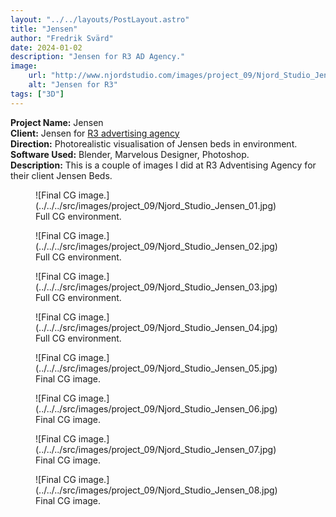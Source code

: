 ```yaml
---
layout: "../../layouts/PostLayout.astro"
title: "Jensen"
author: "Fredrik Svärd"
date: 2024-01-02
description: "Jensen for R3 AD Agency."
image:
    url: "http://www.njordstudio.com/images/project_09/Njord_Studio_Jensen_01.jpg"
    alt: "Jensen for R3"
tags: ["3D"]
---
```



<div class="post-details">
    <b>Project Name:</b> Jensen<br />
    <b>Client:</b> Jensen for <a href="https://www.r-3.se/">R3 advertising agency</a><br />
    <b>Direction:</b> Photorealistic visualisation of Jensen beds in environment.<br />
    <b>Software Used:</b> Blender, Marvelous Designer, Photoshop.<br />
    <b>Description:</b> This is a couple of images I did at R3 Adventising Agency for their client Jensen Beds.<br />
</div>

<figure data-lightbox="true">
    ![Final CG image.](../../../src/images/project_09/Njord_Studio_Jensen_01.jpg)
    <figcaption>Full CG environment.</figcaption>
</figure>

<figure data-lightbox="true">
    ![Final CG image.](../../../src/images/project_09/Njord_Studio_Jensen_02.jpg)
    <figcaption>Full CG environment.</figcaption>
</figure>

<figure data-lightbox="true">
    ![Final CG image.](../../../src/images/project_09/Njord_Studio_Jensen_03.jpg)
    <figcaption>Full CG environment.</figcaption>
</figure>

<figure data-lightbox="true">
    ![Final CG image.](../../../src/images/project_09/Njord_Studio_Jensen_04.jpg)
    <figcaption>Full CG environment.</figcaption>
</figure>

<figure data-lightbox="true">
    ![Final CG image.](../../../src/images/project_09/Njord_Studio_Jensen_05.jpg)
    <figcaption>Final CG image.</figcaption>
</figure>

<figure data-lightbox="true">
    ![Final CG image.](../../../src/images/project_09/Njord_Studio_Jensen_06.jpg)
    <figcaption>Final CG image.</figcaption>
</figure>

<figure data-lightbox="true">
    ![Final CG image.](../../../src/images/project_09/Njord_Studio_Jensen_07.jpg)
    <figcaption>Final CG image.</figcaption>
</figure>

<figure data-lightbox="true">
    ![Final CG image.](../../../src/images/project_09/Njord_Studio_Jensen_08.jpg)
    <figcaption>Final CG image.</figcaption>
</figure>